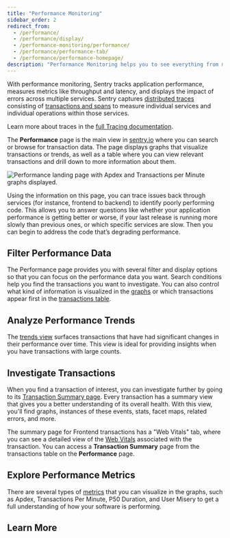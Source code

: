 ```yaml
---
title: "Performance Monitoring"
sidebar_order: 2
redirect_from:
  - /performance/
  - /performance/display/
  - /performance-monitoring/performance/
  - /performance/performance-tab/
  - /performance/performance-homepage/
description: "Performance Monitoring helps you to see everything from macro-level metrics to micro-level spans, and you'll be able to cross-reference transactions with related issues, and customize queries."
---
```


With performance monitoring, Sentry tracks application performance, measures metrics like throughput and latency, and displays the impact of errors across multiple services. Sentry captures [distributed traces](/product/sentry-basics/tracing/distributed-tracing/) consisting of [transactions and spans](/product/sentry-basics/tracing/distributed-tracing/#traces-transactions-and-spans) to measure individual services and individual operations within those services.

<Note>

Learn more about traces in the [full Tracing documentation](/product/sentry-basics/tracing/).

</Note>

The **Performance** page is the main view in [sentry.io](https://sentry.io) where you can search or browse for transaction data. The page displays graphs that visualize transactions or trends, as well as a table where you can view relevant transactions and drill down to more information about them.

![Performance landing page with Apdex and Transactions per Minute graphs displayed.](00_performance_landing.png)

Using the information on this page, you can trace issues back through services (for instance, frontend to backend) to identify poorly performing code. This allows you to answer questions like whether your application performance is getting better or worse, if your last release is running more slowly than previous ones, or which specific services are slow. Then you can begin to address the code that’s degrading performance.

## Filter Performance Data

The Performance page provides you with several filter and display options so that you can focus on the performance data you want. Search conditions help you find the transactions you want to investigate. You can also control what kind of information is visualized in the [graphs](/product/performance/filters-display/#graphs) or which transactions appear first in the [transactions table](/product/performance/filters-display/#transaction-table).

## Analyze Performance Trends

The [trends view](/product/performance/trends/) surfaces transactions that have had significant changes in their performance over time. This view is ideal for providing insights when you have transactions with large counts.

## Investigate Transactions

When you find a transaction of interest, you can investigate further by going to its [Transaction Summary page](/product/performance/transaction-summary). Every transaction has a summary view that gives you a better understanding of its overall health. With this view, you'll find graphs, instances of these events, stats, facet maps, related errors, and more.

The summary page for Frontend transactions has a "Web Vitals" tab, where you can see a detailed view of the [Web Vitals](/product/performance/web-vitals/) associated with the transaction. You can access a **Transaction Summary** page from the transactions table on the **Performance** page.

## Explore Performance Metrics

There are several types of [metrics](/product/performance/metrics/) that you can visualize in the graphs, such as Apdex, Transactions Per Minute, P50 Duration, and User Misery to get a full understanding of how your software is performing.

## Learn More

<PageGrid />
